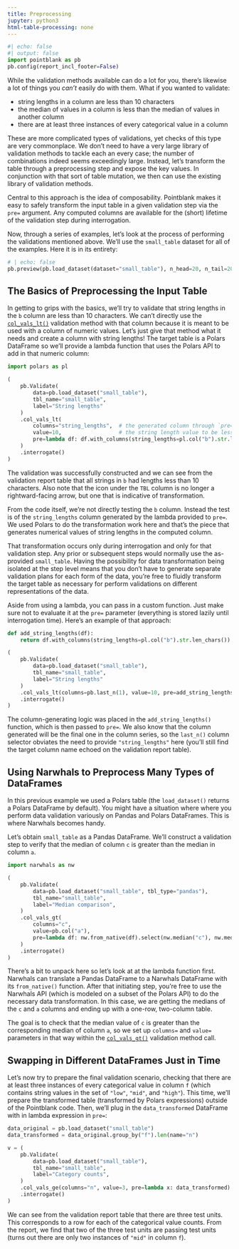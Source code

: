 ```yaml
---
title: Preprocessing
jupyter: python3
html-table-processing: none
---
```


```python
#| echo: false
#| output: false
import pointblank as pb
pb.config(report_incl_footer=False)
```

While the validation methods available can do a lot for you, there's likewise a lot of things you
*can't* easily do with them. What if you wanted to validate:

- string lengths in a column are less than 10 characters
- the median of values in a column is less than the median of values in another column
- there are at least three instances of every categorical value in a column

These are more complicated types of validations, yet checks of this type are very commonplace. We
don't need to have a very large library of validation methods to tackle each an every case; the
number of combinations indeed seems exceedingly large. Instead, let's transform the table through a
preprocessing step and expose the key values. In conjunction with that sort of table mutation, we
then can use the existing library of validation methods.

Central to this approach is the idea of composability. Pointblank makes it easy to safely transform
the input table in a given validation step via the `pre=` argument. Any computed columns are
available for the (short) lifetime of the validation step during interrogation.

Now, through a series of examples, let's look at the process of performing the validations mentioned
above. We'll use the `small_table` dataset for all of the examples. Here it is in its entirety:

```python
# | echo: false
pb.preview(pb.load_dataset(dataset="small_table"), n_head=20, n_tail=20)
```

## The Basics of Preprocessing the Input Table

In getting to grips with the basics, we'll try to validate that string lengths in the `b` column are
less than 10 characters. We can't directly use the
[`col_vals_lt()`](https://posit-dev.github.io/pointblank/reference/Validate.col_vals_lt.html)
validation method with that column because it is meant to be used with a column of numeric values.
Let's just give that method what it needs and create a column with string lengths! The target table
is a Polars DataFrame so we'll provide a lambda function that uses the Polars API to add in that
numeric column:

```python
import polars as pl

(
    pb.Validate(
        data=pb.load_dataset("small_table"),
        tbl_name="small_table",
        label="String lengths"
    )
    .col_vals_lt(
        columns="string_lengths",  # the generated column through `pre=`
        value=10,                  # the string length value to be less than
        pre=lambda df: df.with_columns(string_lengths=pl.col("b").str.len_chars())
    )
    .interrogate()
)
```

The validation was successfully constructed and we can see from the validation report table that all
strings in `b` had lengths less than 10 characters. Also note that the icon under the `TBL` column
is no longer a rightward-facing arrow, but one that is indicative of transformation.

From the code itself, we're not directly testing the `b` column. Instead the test is of the
`string_lengths` column generated by the lambda provided to `pre=`. We used Polars to do the
transformation work here and that's the piece that generates numerical values of string lengths in
the computed column.

That transformation occurs only during interrogation and only for that validation step. Any prior or
subsequent steps would normally use the as-provided `small_table`. Having the possibility for
data transformation being isolated at the step level means that you don't have to generate separate
validation plans for each form of the data, you're free to fluidly transform the target table as
necessary for perform validations on different representations of the data.

Aside from using a lambda, you can pass in a custom function. Just make sure not to evaluate it at
the `pre=` parameter (everything is stored lazily until interrogation time). Here's an example of
that approach:

```python
def add_string_lengths(df):
    return df.with_columns(string_lengths=pl.col("b").str.len_chars())

(
    pb.Validate(
        data=pb.load_dataset("small_table"),
        tbl_name="small_table",
        label="String lengths"
    )
    .col_vals_lt(columns=pb.last_n(1), value=10, pre=add_string_lengths)
    .interrogate()
)
```

The column-generating logic was placed in the `add_string_lengths()` function, which is then passed
to `pre=`. We also know that the column generated will be the final one in the column series, so the
`last_n()` column selector obviates the need to provide `"string_lengths"` here (you'll still find
the target column name echoed on the validation report table).

## Using Narwhals to Preprocess Many Types of DataFrames

In this previous example we used a Polars table (the `load_dataset()` returns a Polars DataFrame by
default). You might have a situation where where you perform data validation variously on Pandas and
Polars DataFrames. This is where Narwhals becomes handy.

Let's obtain `small_table` as a Pandas DataFrame. We'll construct a validation step to verify that
the median of column `c` is greater than the median in column `a`.

```python
import narwhals as nw

(
    pb.Validate(
        data=pb.load_dataset("small_table", tbl_type="pandas"),
        tbl_name="small_table",
        label="Median comparison",
    )
    .col_vals_gt(
        columns="c",
        value=pb.col("a"),
        pre=lambda df: nw.from_native(df).select(nw.median("c"), nw.median("a"))
    )
    .interrogate()
)
```

There's a bit to unpack here so let's look at at the lambda function first. Narwhals can translate
a Pandas DataFrame to a Narwhals DataFrame with its `from_native()` function. After that initiating
step, you're free to use the Narwhals API (which is modeled on a subset of the Polars API) to do the
necessary data transformation. In this case, we are getting the medians of the `c` and `a` columns
and ending up with a one-row, two-column table.

The goal is to check that the median value of `c` is greater than the corresponding median of
column `a`, so we set up `columns=` and `value=` parameters in that way within the
[`col_vals_gt()`](https://posit-dev.github.io/pointblank/reference/Validate.col_vals_gt.html)
validation method call.

## Swapping in Different DataFrames Just in Time

Let's now try to prepare the final validation scenario, checking that there are at least three
instances of every categorical value in column `f` (which contains string values in the set of
`"low"`, `"mid"`, and `"high"`). This time, we'll prepare the transformed table (transformed by
Polars expressions) outside of the Pointblank code. Then, we'll plug in the `data_transformed`
DataFrame with in lambda expression in `pre=`:

```python
data_original = pb.load_dataset("small_table")
data_transformed = data_original.group_by("f").len(name="n")

v = (
    pb.Validate(
        data=pb.load_dataset("small_table"),
        tbl_name="small_table",
        label="Category counts",
    )
    .col_vals_ge(columns="n", value=3, pre=lambda x: data_transformed)
    .interrogate()
)
```

We can see from the validation report table that there are three test units. This corresponds to a
row for each of the categorical value counts. From the report, we find that two of the three test
units are passing test units (turns out there are only two instances of `"mid"` in column `f`).
